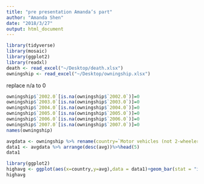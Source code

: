 ```yaml
---
title: "pre presentation Amanda’s part"
author: "Amanda Shen"
date: "2018/3/27"
output: html_document
---
```

```r
library(tidyverse)
library(mosaic)
library(ggplot2)
library(readxl)
death <- read_excel("~/Desktop/death.xlsx")
owningship <- read_excel("~/Desktop/owningship.xlsx")
```
replace n/a to 0
```r
owningship$`2002.0`[is.na(owningship$`2002.0`)]=0
owningship$`2003.0`[is.na(owningship$`2003.0`)]=0
owningship$`2004.0`[is.na(owningship$`2004.0`)]=0
owningship$`2005.0`[is.na(owningship$`2005.0`)]=0
owningship$`2006.0`[is.na(owningship$`2006.0`)]=0
owningship$`2007.0`[is.na(owningship$`2007.0`)]=0
names(owningship)
```

```r
avgdata <- owningship %>% rename(country=`Motor vehicles (not 2-wheelers) per 1,000 population`)%>%group_by(country)%>% mutate(avg =mean (`2002.0`:`2007.0`)) 
data1 <- avgdata %>% arrange(desc(avg))%>%head(5)
data1
```

```r
library(ggplot2)
highavg <- ggplot(aes(x=country,y=avg),data = data1)+geom_bar(stat = "identity",aes(fill= country))
highavg
```












